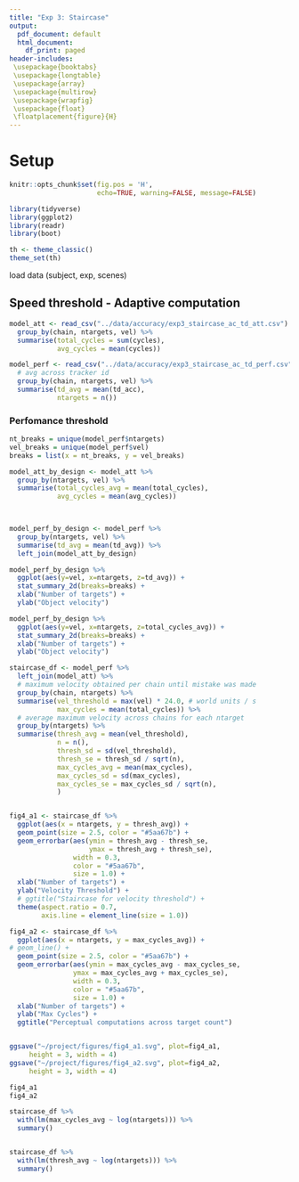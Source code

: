 ```yaml
---
title: "Exp 3: Staircase"
output:
  pdf_document: default
  html_document:
    df_print: paged
header-includes:
 \usepackage{booktabs}
 \usepackage{longtable}
 \usepackage{array}
 \usepackage{multirow}
 \usepackage{wrapfig}
 \usepackage{float}
 \floatplacement{figure}{H}
---
```


# Setup

```r
knitr::opts_chunk$set(fig.pos = 'H', 
                      echo=TRUE, warning=FALSE, message=FALSE)

library(tidyverse)
library(ggplot2)
library(readr)
library(boot)

th <- theme_classic()
theme_set(th)
```

load data (subject, exp, scenes)


## Speed threshold - Adaptive computation

```r

model_att <- read_csv("../data/accuracy/exp3_staircase_ac_td_att.csv") %>%
  group_by(chain, ntargets, vel) %>%
  summarise(total_cycles = sum(cycles),
            avg_cycles = mean(cycles))

model_perf <- read_csv("../data/accuracy/exp3_staircase_ac_td_perf.csv") %>%
  # avg across tracker id
  group_by(chain, ntargets, vel) %>%
  summarise(td_avg = mean(td_acc),
            ntargets = n()) 

```

### Perfomance threshold


```r

nt_breaks = unique(model_perf$ntargets)
vel_breaks = unique(model_perf$vel)
breaks = list(x = nt_breaks, y = vel_breaks)

model_att_by_design <- model_att %>%
  group_by(ntargets, vel) %>%
  summarise(total_cycles_avg = mean(total_cycles),
            avg_cycles = mean(avg_cycles))

  

model_perf_by_design <- model_perf %>%
  group_by(ntargets, vel) %>%
  summarise(td_avg = mean(td_avg)) %>%
  left_join(model_att_by_design)

model_perf_by_design %>%
  ggplot(aes(y=vel, x=ntargets, z=td_avg)) +
  stat_summary_2d(breaks=breaks) + 
  xlab("Number of targets") + 
  ylab("Object velocity")

model_perf_by_design %>%
  ggplot(aes(y=vel, x=ntargets, z=total_cycles_avg)) +
  stat_summary_2d(breaks=breaks) + 
  xlab("Number of targets") + 
  ylab("Object velocity")
```
```r


staircase_df <- model_perf %>%
  left_join(model_att) %>%
  # maximum velocity obtained per chain until mistake was made
  group_by(chain, ntargets) %>%
  summarise(vel_threshold = max(vel) * 24.0, # world units / s
            max_cycles = mean(total_cycles)) %>%
  # average maximum velocity across chains for each ntarget
  group_by(ntargets) %>%
  summarise(thresh_avg = mean(vel_threshold),
            n = n(),
            thresh_sd = sd(vel_threshold),
            thresh_se = thresh_sd / sqrt(n),
            max_cycles_avg = mean(max_cycles),
            max_cycles_sd = sd(max_cycles),
            max_cycles_se = max_cycles_sd / sqrt(n),
            )


fig4_a1 <- staircase_df %>%
  ggplot(aes(x = ntargets, y = thresh_avg)) + 
  geom_point(size = 2.5, color = "#5aa67b") + 
  geom_errorbar(aes(ymin = thresh_avg - thresh_se,
                    ymax = thresh_avg + thresh_se),
                width = 0.3,
                color = "#5aa67b",
                size = 1.0) + 
  xlab("Number of targets") + 
  ylab("Velocity Threshold") + 
  # ggtitle("Staircase for velocity threshold") + 
  theme(aspect.ratio = 0.7,
        axis.line = element_line(size = 1.0))

fig4_a2 <- staircase_df %>%
  ggplot(aes(x = ntargets, y = max_cycles_avg)) + 
# geom_line() + 
  geom_point(size = 2.5, color = "#5aa67b") + 
  geom_errorbar(aes(ymin = max_cycles_avg - max_cycles_se,
                ymax = max_cycles_avg + max_cycles_se),
                width = 0.3,
                color = "#5aa67b",
                size = 1.0) + 
  xlab("Number of targets") + 
  ylab("Max Cycles") + 
  ggtitle("Perceptual computations across target count")


ggsave("~/project/figures/fig4_a1.svg", plot=fig4_a1,
     height = 3, width = 4)
ggsave("~/project/figures/fig4_a2.svg", plot=fig4_a2,
     height = 3, width = 4)

fig4_a1
fig4_a2

staircase_df %>%
  with(lm(max_cycles_avg ~ log(ntargets))) %>%
  summary()


staircase_df %>%
  with(lm(thresh_avg ~ log(ntargets))) %>%
  summary()

```